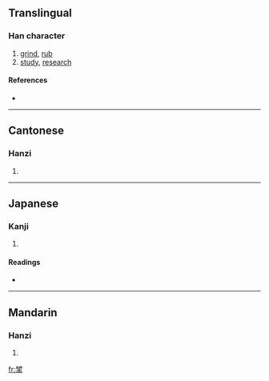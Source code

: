 ==Translingual==

===Han character===
{{Han char|rn=64|rad=手|as=11|sn=15|four=1150<sub>2</sub>|canj=一廿手 (MTQ)}}

# [[grind]], [[rub]]
# [[study]], [[research]]

====References====
* {{Han ref|kx=0441.020|dkj=12324|dj=0791.270|hdz=31910.050|uh=63C5|ud=25541|bh=DD77|bd=56695}}

----

==Cantonese==

===Hanzi===
{{yue-hanzi|jyut=|y=yin4}}

# {{defn|Cantonese}}

----

==Japanese==

===Kanji===
{{ja-kanji|grade=|rs=手11}}

# {{defn|Japanese}}

====Readings====
* {{ja-readings|on=[[けん]] (ken)|kun=[[みがく]] (migaku)}}

----

==Mandarin==

===Hanzi===
{{cmn-hanzi|pin=[[còu]] ([[cou4]]), [[yán]] ([[yan2]])|wg=ts'ou<sup>4</sup>, yen<sup>2</sup>}}

# {{defn|Mandarin}}

[[fr:揅]]